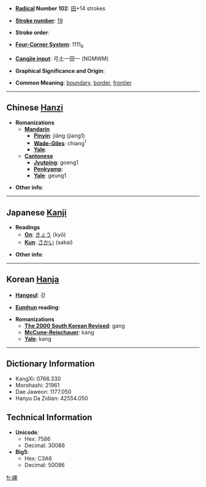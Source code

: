 * '''[[Wiktionary:Chinese radical index| Radical]] Number 102''': [[Wiktionary:Chinese radical index 田|田]]+14 strokes

* '''[[Wiktionary:Chinese total strokes index|Stroke number]]''': [[Wiktionary:Chinese total strokes index 19|19]]

* '''Stroke order''': 

* '''[[Wiktionary:Chinese four corner index|Four-Corner System]]''': 1111<sub>6</sub>

* '''[[Wiktionary:Chinese Cangjie index|Cangjie input]]''': 弓土一田一 (NGMWM)

* '''Graphical Significance and Origin''': 

* '''Common Meaning''': [[boundary]], [[border]], [[frontier]]

----

== Chinese [[Hanzi]] ==

* '''Romanizations'''
** '''[[Mandarin]]'''
*** '''[[Pinyin]]''': jiāng (jiang1)
*** '''[[Wade-Giles]]''': chiang<sup>1</sup>
*** '''[[Yale]]''': 
** '''[[Cantonese]]'''
*** '''[[Jyutping]]''': goeng1
*** '''[[Penkyamp]]''': 
*** '''[[Yale]]''': geung1

* '''Other info''': 

----

== Japanese [[Kanji]] ==

* '''Readings'''
** '''[[On]]''': [[きょう]] (kyō)
** '''[[Kun]]''': [[さかい]] (sakai)

* '''Other info''':  

----

== Korean [[Hanja]] ==

* '''[[Hangeul]]''': 강

* '''[[Eumhun]] reading''': 

* '''Romanizations'''
** '''[[The 2000 South Korean Revised Romanization|The 2000 South Korean Revised]]''': gang
** '''[[McCune-Reischauer]]''': kang
** '''[[Yale]]''': kang

----

== Dictionary Information ==

* KangXi: 0766.330
* Morohashi: 21961
* Dae Jaweon: 1177.050
* Hanyu Da Zidian: 42554.050

== Technical Information ==

* '''Unicode''':
** Hex: 7586
** Decimal: 30086
* '''Big5''':
** Hex: C3A6
** Decimal: 50086

[[fr:疆]]